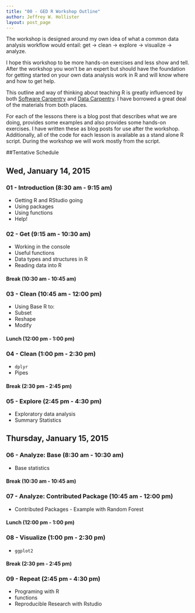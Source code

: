```yaml
---
title: "00 - GED R Workshop Outline"
author: Jeffrey W. Hollister
layout: post_page
---
```


The workshop is designed around my own idea of what a common data analysis workflow would entail: get -> clean -> explore -> visualize -> analyze.  

I hope this workshop to be more hands-on exercises and less show and tell.  After the workshop you won't be an expert but should have the foundation for getting started on your own data analysis work in R and will know where and how to get help. 

This outline and way of thinking about teaching R is greatly influenced by both [Software Carpentry](software-carpentry.org) and [Data Carpentry](http://datacarpentry.org/).  I have borrowed a great deal of the materials from both places.

For each of the lessons there is a blog post that describes what we are doing, provides some examples and also provides some hands-on exercises.  I have written these as blog posts for use after the workshop.  Additionally, all of the code for each lesson is available as a stand alone R script.  During the workshop we will work mostly from the script.  

##Tentative Schedule

## Wed, January 14, 2015

### 01 - Introduction (8:30 am - 9:15 am)
- Getting R and RStudio going
- Using packages
- Using functions
- Help!

### 02 - Get (9:15 am - 10:30 am)
- Working in the console
- Useful functions
- Data types and structures in R
- Reading data into R

#### Break (10:30 am - 10:45 am)

### 03 - Clean (10:45 am - 12:00 pm)
- Using Base R to: 
 - Subset
 - Reshape
 - Modify

#### Lunch (12:00 pm - 1:00 pm)

### 04 - Clean (1:00 pm - 2:30 pm)
- `dplyr`  
- Pipes

#### Break (2:30 pm - 2:45 pm)

### 05 - Explore (2:45 pm - 4:30 pm)
- Exploratory data analysis
- Summary Statistics

## Thursday, January 15, 2015

### 06 - Analyze: Base (8:30 am - 10:30 am)
- Base statistics

#### Break (10:30 am - 10:45 am)

### 07 - Analyze: Contributed Package (10:45 am - 12:00 pm)
- Contributed Packages - Example with Random Forest

#### Lunch (12:00 pm - 1:00 pm)

### 08 - Visualize (1:00 pm - 2:30 pm)
- `ggplot2`

#### Break (2:30 pm - 2:45 pm)

### 09 - Repeat (2:45 pm - 4:30 pm)
- Programing with R
- functions
- Reproducible Research with Rstudio 